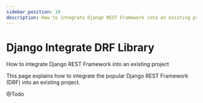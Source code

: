 ```yaml
---
sidebar_position: 19
description: How to integrate Django REST Framework into an existing project
---
```


# Django Integrate DRF Library

<SubHeading>How to integrate Django REST Framework into an existing project</SubHeading>

This page explains how to integrate the popular Django REST Framework (DRF) into an existing project.&#x20;

@Todo
